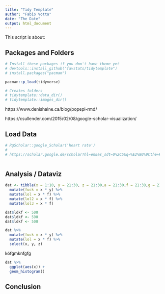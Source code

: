 ```yaml
---
title: "Tidy Template"
author: "Fabio Votta"
date: "The Date"
output: html_document
---
```


This script is about:



## Packages and Folders

```r
# Install these packages if you don't have theme yet
# devtools::install_github("favstats/tidytemplate")
# install.packages("pacman")

pacman::p_load(tidyverse)

# Creates folders
# tidytemplate::data_dir()
# tidytemplate::images_dir()
```

https://www.denishaine.ca/blog/popepi-rmd/

https://csullender.com/2015/02/08/google-scholar-visualization/

## Load Data

```r
# RgScholar::google_Scholar('heart rate')
# 
# https://scholar.google.de/scholar?hl=en&as_sdt=0%2C5&q=%E2%80%9Cthe+R+software%E2%80%9D+OR+%E2%80%9Cthe+R+project%E2%80%9D+OR+%E2%80%9Cr+project+org%E2%80%9D+OR+%E2%80%9CR+development+core%E2%80%9D+OR+ggplot2+OR+%E2%80%9Cr+function%E2%80%9D+OR+%E2%80%9Cr+package%E2%80%9D&btnG=
```

```r

```


## Analysis / Dataviz

```r
dat <- tibble(x = 1:10, y = 21:30, z = 21:30,a = 21:30,f = 21:30,g = 21:30,l = 21:30) %>% 
  mutate(fuck = x * y) %>% 
  mutate(lol = x * f) %>% 
  mutate(lol2 = x * f) %>% 
  mutate(lol3 = x * f)

dat$ldkf <- 500
dat$ldkf <- 500
dat$ldkf <- 500

dat %>% 
  mutate(fuck = x * y) %>% 
  mutate(lol = x * f) %>% 
  select(x, y, z)

```

köfgmknfgfg

```r
dat %>% 
  ggplot(aes(x)) +
  geom_histogram()
```


## Conclusion